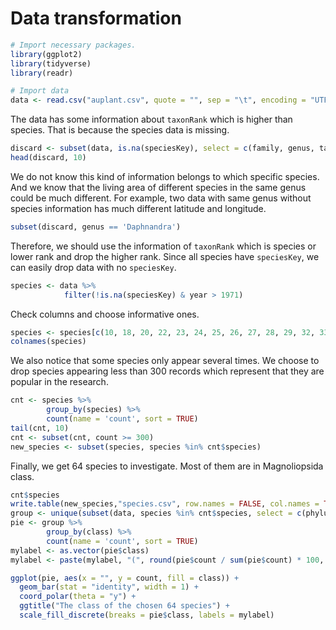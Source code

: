 # Data transformation

```r
# Import necessary packages.
library(ggplot2)
library(tidyverse)
library(readr)
```

```r
# Import data
data <- read.csv("auplant.csv", quote = "", sep = "\t", encoding = "UTF-8")
```

The data has some information about `taxonRank` which is higher than species. That is because the species data is missing.

```r
discard <- subset(data, is.na(speciesKey), select = c(family, genus, taxonRank, decimalLatitude, decimalLongitude))
head(discard, 10)
```

We do not know this kind of information belongs to which specific species. And we know that the living area of different species in the same genus could be much different. For example, two data with same genus without species information has much different latitude and longitude.

```r
subset(discard, genus == 'Daphnandra')
```

Therefore, we should use the information of `taxonRank` which is species or lower rank and drop the higher rank. Since all species have `speciesKey`, we can easily drop data with no `speciesKey`.

```r
species <- data %>% 
            filter(!is.na(speciesKey) & year > 1971)
```

Check columns and choose informative ones.

```r
species <- species[c(10, 18, 20, 22, 23, 24, 25, 26, 27, 28, 29, 32, 33, 35)]
colnames(species)
```

We also notice that some species only appear several times. We choose to drop species appearing less than 300 records which represent that they are popular in the research.

```r
cnt <- species %>%
        group_by(species) %>%
        count(name = 'count', sort = TRUE)
tail(cnt, 10)
cnt <- subset(cnt, count >= 300)
new_species <- subset(species, species %in% cnt$species)
```

Finally, we get 64 species to investigate. Most of them are in Magnoliopsida class.

```r
cnt$species
write.table(new_species,"species.csv", row.names = FALSE, col.names = TRUE, sep = ",")
group <- unique(subset(data, species %in% cnt$species, select = c(phylum, class, order, family, genus, species)))
pie <- group %>%
        group_by(class) %>%
        count(name = 'count', sort = TRUE)
mylabel <- as.vector(pie$class)
mylabel <- paste(mylabel, "(", round(pie$count / sum(pie$count) * 100, 2), "%) ", sep = "") 

ggplot(pie, aes(x = "", y = count, fill = class)) +
  geom_bar(stat = "identity", width = 1) +
  coord_polar(theta = "y") +
  ggtitle("The class of the chosen 64 species") +
  scale_fill_discrete(breaks = pie$class, labels = mylabel)
```